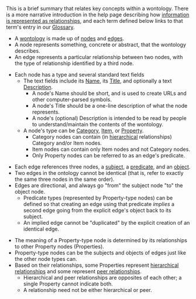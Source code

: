 <!-- Copyright (c)  2010  Glen E. Ivey
     Permission is granted to copy, distribute and/or modify this document
     under the terms of the GNU Free Documentation License, Version 1.3;
     with no Invariant Sections, no Front-Cover Texts, and no Back-Cover Texts.
     A copy of the license is in the file COPYING.DOCUMENTATION
  -->
<!-- ads: "Information Architecture with Ontologies" -->
<amazonwidget adcode="ed7d9394-e0d3-450a-bebb-ca632b7b99d6" />
This is a brief summary that relates key concepts within a wontology.  There is a more narrative introduction in the help page describing how [[WmHelp:InformationAsRelationships|information is represented as relationships]], and each term defined below links to that term's entry in our [[WmHelp:GlossaryAtoO|Glossary]].

* A [[WmHelp:GlossaryPtoZ#anchor_Wontology|wontology]] is made up of [[WmHelp:GlossaryAtoO#anchor_Node|nodes]] and [[WmHelp:GlossaryAtoO#anchor_Edge|edges]].
* A node represents something, concrete or abstract, that the wontology describes.
* An edge represents a particular relationship between two nodes, with the type of relationship identified by a third node.

* Each node has a type and several standard text fields
** The text fields include its [[WmHelp:GlossaryAtoO#anchor_Name|Name]], its [[WmHelp:GlossaryPtoZ#anchor_Title|Title]], and optionally a text [[WmHelp:GlossaryAtoO#anchor_Description|Description]].
*** A node's Name should be short, and is used to create URLs and other computer-parsed symbols.
*** A node's Title should be a one-line description of what the node represents.
*** A node's (optional) Description is intended to be read by people to understand/maintain the contents of the wontology.
** A node's type can be [[#WmHelp:GlossaryAtoO#anchor_Category|Category]],  [[#WmHelp:GlossaryAtoO#anchor_Item|Item]], or [[#WmHelp:GlossaryPtoZ#anchor_Property|Property]].
*** Category nodes can contain (in [[#WmHelp:GlossaryAtoO#anchor_Hierarchical|hierarchical]] relationships) Category and/or Item nodes.
*** Item nodes can contain only Item nodes and not Category nodes.
*** Only Property nodes can be referred to as an edge's predicate.

* Each edge references three nodes, a [[WmHelp:GlossaryPtoZ#anchor_Subject|subject]], a [[WmHelp:GlossaryPtoZ#anchor_Predicate|predicate]], and an [[WmHelp:GlossaryAtoO#anchor_Object|object]].
* Two edges in the ontology cannot be identical (that is, refer to exactly the same three nodes in the same order).
* Edges are directional, and always go "from" the subject node "to" the object node.
** Predicate types (represented by Property-type nodes) can be defined so that creating an edge using that predicate ''implies'' a second edge going from the explicit edge's object back to its subject.
** An implied edge cannot be "duplicated" by the explicit creation of an identical edge.

* The meaning of a Property-type node is determined by its relationships to other Property nodes (Properties).
* Property-type nodes can be the subjects and objects of edges just like the other node types can.
* Based on their relationships, some Properties represent [[WmHelp:GlossaryAtoO#anchor_Hierarchical|hierarchical relationships]] and some represent [[WmHelp:GlossaryPtoZ#anchor_Peer|peer relationships]].
** Hierarchical and peer relationships are opposites of each other; a single Property cannot indicate both.
** A relationship need not be either hierarchical or peer.
